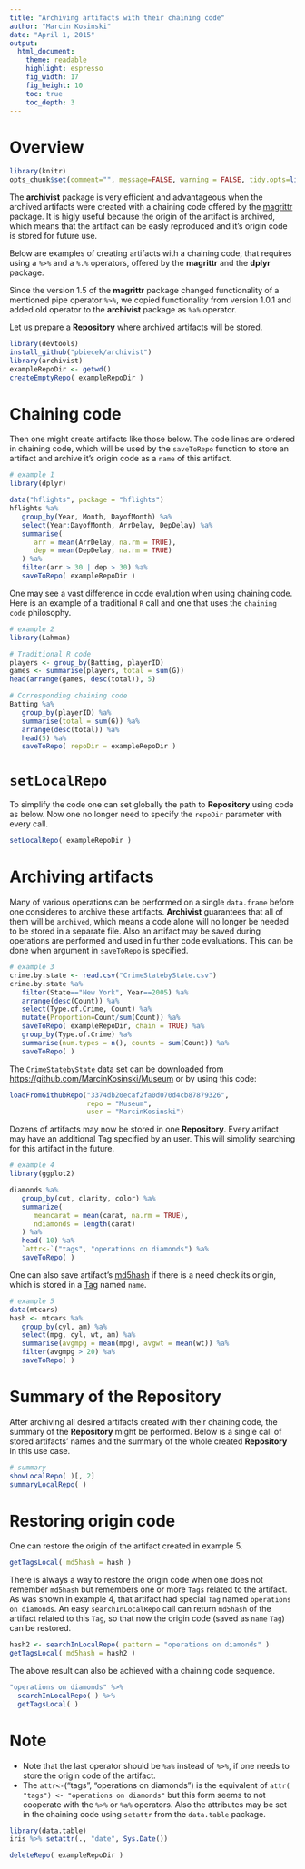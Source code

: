 ```yaml
---
title: "Archiving artifacts with their chaining code"
author: "Marcin Kosinski"
date: "April 1, 2015"
output:
  html_document:
    theme: readable
    highlight: espresso
    fig_width: 17
    fig_height: 10
    toc: true
    toc_depth: 3
---    
```


# Overview
```r
library(knitr)
opts_chunk$set(comment="", message=FALSE, warning = FALSE, tidy.opts=list(keep.blank.line=TRUE, width.cutoff=150),options(width=150), cache=TRUE)
```

The **archivist** package is very efficient and advantageous when the archived artifacts were created with a chaining code offered by the [magrittr](http://cran.r-project.org/web/packages/magrittr/index.html) package. It is higly useful because the origin of the artifact is archived, which means that the artifact can be easly reproduced and it's origin code is stored for future use. 

Below are examples of creating artifacts with a chaining code, that requires using a `%>%` and  a `%.%` operators, offered by the **magrittr** and the **dplyr** package.

Since the version 1.5 of the **magrittr** package changed functionality of a mentioned pipe operator `%>%`, we copied functionality from version 1.0.1 and added old operator to the **archivist** package as `%a%` operator.



Let us prepare a [**Repository**](https://github.com/pbiecek/archivist/wiki/archivist-package-Repository) where archived artifacts will be stored.
```r
library(devtools)
install_github("pbiecek/archivist")
library(archivist)
exampleRepoDir <- getwd()
createEmptyRepo( exampleRepoDir )
```

# Chaining code

Then one might create artifacts like those below. The code lines are ordered in chaining code, which will be used by the `saveToRepo` function to store an artifact and archive it's origin code as a `name` of this artifact.
```r
# example 1
library(dplyr)

data("hflights", package = "hflights")
hflights %a%
   group_by(Year, Month, DayofMonth) %a%
   select(Year:DayofMonth, ArrDelay, DepDelay) %a%
   summarise(
      arr = mean(ArrDelay, na.rm = TRUE),
      dep = mean(DepDelay, na.rm = TRUE)
   ) %a%
   filter(arr > 30 | dep > 30) %a%
   saveToRepo( exampleRepoDir )  
```

One may see a vast difference in code evalution when using chaining code.
Here is an example of a traditional `R` call and one that uses the `chaining code` philosophy.
```r
# example 2
library(Lahman)

# Traditional R code
players <- group_by(Batting, playerID)
games <- summarise(players, total = sum(G))
head(arrange(games, desc(total)), 5)

# Corresponding chaining code
Batting %a%
   group_by(playerID) %a%
   summarise(total = sum(G)) %a%
   arrange(desc(total)) %a%
   head(5) %a%
   saveToRepo( repoDir = exampleRepoDir )
```

# `setLocalRepo`

To simplify the code one can set globally the path to **Repository** using code as below. Now one no longer need to specify the `repoDir` parameter with every call.
```r
setLocalRepo( exampleRepoDir )
```

# Archiving artifacts


Many of various operations can be performed on a single `data.frame` before one consideres to archive these artifacts. **Archivist** guarantees that all of them will be `archived`, which means a code alone will no longer be needed to be stored in a separate file. Also an artifact may be saved during operations are performed and used in further code evaluations. This can be done when
argument \code{chain = TRUE} in `saveToRepo` is specified.
```r
# example 3
crime.by.state <- read.csv("CrimeStatebyState.csv")
crime.by.state %a%
   filter(State=="New York", Year==2005) %a%
   arrange(desc(Count)) %a%
   select(Type.of.Crime, Count) %a%
   mutate(Proportion=Count/sum(Count)) %a%
   saveToRepo( exampleRepoDir, chain = TRUE) %a%
   group_by(Type.of.Crime) %a%
   summarise(num.types = n(), counts = sum(Count)) %a%
   saveToRepo( )
```

The `CrimeStatebyState` data set can be downloaded from [https://github.com/MarcinKosinski/Museum](https://github.com/MarcinKosinski/Museum) or by using this code:
```r
loadFromGithubRepo("3374db20ecaf2fa0d070d4cb87879326",
                   repo = "Museum",
                   user = "MarcinKosinski")

```


Dozens of artifacts may now be stored in one **Repository**. Every artifact
may have an additional Tag specified by an user. This will simplify searching for this artifact in the future.
```r
# example 4
library(ggplot2)

diamonds %a% 
   group_by(cut, clarity, color) %a%  
   summarize(
      meancarat = mean(carat, na.rm = TRUE), 
      ndiamonds = length(carat)
   ) %a%
   head( 10) %a%
   `attr<-`("tags", "operations on diamonds") %a%
   saveToRepo( )
```

One can also save artifact's [md5hash](https://github.com/pbiecek/archivist/wiki/archivist-package-md5hash) if there is a need check its origin, which is stored in a [Tag](https://github.com/pbiecek/archivist/wiki/archivist-package---Tags)
named `name`.
```r
# example 5
data(mtcars)
hash <- mtcars %a% 
   group_by(cyl, am) %a%
   select(mpg, cyl, wt, am) %a%
   summarise(avgmpg = mean(mpg), avgwt = mean(wt)) %a%
   filter(avgmpg > 20) %a%
   saveToRepo( )

```

# Summary of the Repository
After archiving all desired artifacts created with their chaining code, the summary of the **Repository** might be performed. Below is a single call of stored artifacts' names and the summary of the whole created **Repository** in this use case.

```r
# summary
showLocalRepo( )[, 2]
summaryLocalRepo( )

```

# Restoring origin code
One can restore the origin of the artifact created in example 5.
```r
getTagsLocal( md5hash = hash )
```

There is always a way to restore the origin code when one does not remember `md5hash` but remembers one or more `Tags` related to the artifact. As was shown in example 4, that artifact had special `Tag` named `operations on diamonds`. An easy `searchInLocalRepo` call can return `md5hash` of the artifact related to this `Tag`, so that now the origin code (saved as `name` `Tag`) can be restored.

```r
hash2 <- searchInLocalRepo( pattern = "operations on diamonds" )
getTagsLocal( md5hash = hash2 )
```

The above result can also be achieved with a chaining code sequence.
```r
"operations on diamonds" %>%
  searchInLocalRepo( ) %>%
  getTagsLocal( )
```

# Note
- Note that the last operator should be `%a%` instead of `%>%`, if one needs to store the origin code of the artifact.
- The `attr<-`("tags", "operations on diamonds") is the equivalent of `attr( "tags") <- "operations on diamonds"` but this form seems to not cooperate with the `%>%` or `%a%` operators. Also the attributes may be set in the chaining code using `setattr` from the `data.table` package.

```r
library(data.table)
iris %>% setattr(., "date", Sys.Date())
```


```r
deleteRepo( exampleRepoDir )
```



